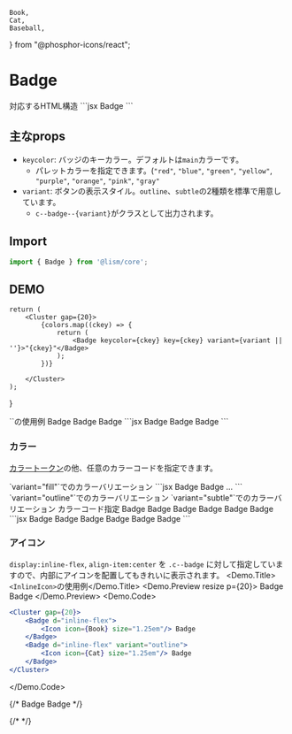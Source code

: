 	Book,
	Cat,
	Baseball,
} from "@phosphor-icons/react";

# Badge

<Demo>
	<Demo.Title>対応するHTML構造</Demo.Title>
	<Demo.Code>
		```jsx
		<span class="c--badge">Badge</span>
		```
	</Demo.Code>
</Demo>


## 主なprops
- `keycolor`: バッジのキーカラー。デフォルトは`main`カラーです。
	- パレットカラーを指定できます。(`"red"`, `"blue"`, `"green"`, `"yellow"`, `"purple"`, `"orange"`, `"pink"`, `"gray"`
- `variant`: ボタンの表示スタイル。`outline`、`subtle`の2種類を標準で用意しています。
	- `c--badge--{variant}`がクラスとして出力されます。

## Import

```js
import { Badge } from '@lism/core';
```

## DEMO

	return (
		<Cluster gap={20}>
			{colors.map((ckey) => {
				return (
					<Badge keycolor={ckey} key={ckey} variant={variant || ''}>"{ckey}"</Badge>
				);
			})}

		</Cluster>
	);
}

<Demo>
	<Demo.Title>`<Badge>`の使用例</Demo.Title>
	<Demo.Preview resize p={20}>
		<Cluster gap={20}>
			<Badge variant="fill">Badge</Badge>
			<Badge variant="outline">Badge</Badge>
			<Badge variant="subtle">Badge</Badge>
		</Cluster>
	</Demo.Preview>
	<Demo.Code>
		```jsx
		<Badge variant="fill">Badge</Badge>
		<Badge variant="outline">Badge</Badge>
		<Badge variant="subtle">Badge</Badge>
		```
	</Demo.Code>
</Demo>


### カラー

[カラートークン](/docs/tokens/color)の他、任意のカラーコードを指定できます。

<Demo>
	<Demo.Title>`variant="fill"`でのカラーバリエーション</Demo.Title>
	<Demo.Preview resize p={20}>
		<ColorDemos colors={["red", "orange", "yellow", "green", "blue", "purple", "pink", "gray", "main", "accent"]} />
	</Demo.Preview>
<Demo.Code>
```jsx
<Badge keycolor="red">Badge</Badge>
<Badge keycolor="orange">Badge</Badge>
...
```
</Demo.Code>
</Demo>

<Demo>
	<Demo.Title>`variant="outline"`でのカラーバリエーション</Demo.Title>
	<Demo.Preview resize p={20}>
		<ColorDemos colors={["red", "orange", "yellow", "green", "blue", "purple", "pink", "gray", "main", "accent"]} variant="outline" />
	</Demo.Preview>
</Demo>

<Demo>
	<Demo.Title>`variant="subtle"`でのカラーバリエーション</Demo.Title>
	<Demo.Preview resize p={20}>
		<ColorDemos colors={["red", "orange", "yellow", "green", "blue", "purple", "pink", "gray", "main", "accent"]} variant="subtle" />
	</Demo.Preview>
</Demo>


<Demo>
	<Demo.Title>カラーコード指定</Demo.Title>
	<Demo.Preview resize p={20}>
		<Cluster gap={20}>
			<Badge keycolor="#ac2c23">Badge</Badge>
			<Badge keycolor="hsl(260deg 75% 40%)">Badge</Badge>
			<Badge keycolor="rgb(10 80 100 / 20%)" c="base">Badge</Badge>
		</Cluster>
		<Cluster gap={20}>
			<Badge variant="subtle" keycolor="#ac2c23">Badge</Badge>
			<Badge variant="subtle" keycolor="hsl(260deg 75% 40%)">Badge</Badge>
			<Badge variant="subtle" keycolor="rgb(10 80 100)" c="base">Badge</Badge>
		</Cluster>
	</Demo.Preview>
<Demo.Code>
```jsx
<Cluster gap={20}>
	<Badge keycolor="#ac2c23">Badge</Badge>
	<Badge keycolor="hsl(260deg 75% 40%)">Badge</Badge>
	<Badge keycolor="rgb(10 80 100 / 20%)" c="base">Badge</Badge>
</Cluster>
<Cluster gap={20}>
	<Badge variant="subtle" keycolor="#ac2c23">Badge</Badge>
	<Badge variant="subtle" keycolor="hsl(260deg 75% 40%)">Badge</Badge>
	<Badge variant="subtle" keycolor="rgb(10 80 100)" c="base">Badge</Badge>
</Cluster>
```
</Demo.Code>
</Demo>

### アイコン

`display:inline-flex`, `align-item:center` を `.c--badge` に対して指定していますので、内部にアイコンを配置してもきれいに表示されます。
<Demo>
	<Demo.Title>`<InlineIcon>`の使用例</Demo.Title>
	<Demo.Preview resize p={20}>
		<Cluster gap={20}>
			<Badge d="inline-flex"><Icon icon={Book} size="1.25em"/> Badge</Badge>
			<Badge d="inline-flex" variant="outline"><Icon icon={Cat} size="1.25em"/> Badge</Badge>
		</Cluster>
	</Demo.Preview>
<Demo.Code>
```jsx
<Cluster gap={20}>
	<Badge d="inline-flex">
		<Icon icon={Book} size="1.25em"/> Badge
	</Badge>
	<Badge d="inline-flex" variant="outline">
		<Icon icon={Cat} size="1.25em"/> Badge
	</Badge>
</Cluster>
```
</Demo.Code>
</Demo>

{/* <Cluster gap={20}>
	<Badge><Icon isInline icon={Book} /> Badge</Badge>
	<Badge variant="outline"><Icon isInline icon={Cat} /> Badge</Badge>
</Cluster> */}

{/* <Cluster gap={20}>
	<Badge hasIcon p={10} fz="l" variant="fill"><Icon icon={Book} /></Badge>
	<Badge hasIcon p={10} fz="l" variant="outline"><Icon icon={Cat} /></Badge>
	<Badge hasIcon p={10} fz="l" variant="subtle"><Icon icon={Baseball} /></Badge>
</Cluster> */}
